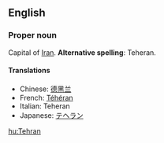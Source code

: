 ==English==

===Proper noun===

Capital of [[Iran]].  '''Alternative spelling''': Teheran.

====Translations====
*Chinese: [[德黑兰]]
*French: [[Téhéran]]
*Italian: Teheran
*Japanese: [[テヘラン]]

[[hu:Tehran]]